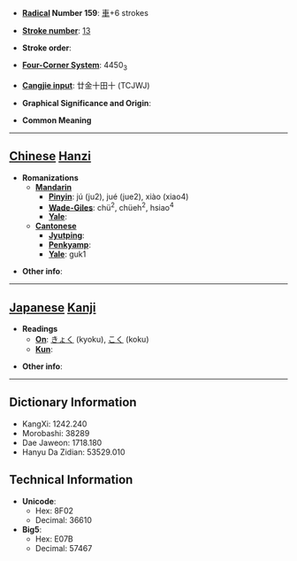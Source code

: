 * '''[[Wiktionary:Chinese radical index| Radical]] Number 159''': [[Wiktionary:Chinese radical index 車|車]]+6 strokes

* '''[[Wiktionary:Chinese total strokes index|Stroke number]]''': [[Wiktionary:Chinese total strokes index 13|13]]

* '''Stroke order''': 

* '''[[Wiktionary:Chinese four corner index|Four-Corner System]]''': 4450<sub>3</sub>

* '''[[Wiktionary:Chinese Cangjie index|Cangjie input]]''': 廿金十田十 (TCJWJ)

* '''Graphical Significance and Origin''': 

* '''Common Meaning'''

----

== [[Chinese]] [[Hanzi]] ==

* '''Romanizations'''
** '''[[Mandarin]]'''
*** '''[[Pinyin]]''': jú (ju2), jué (jue2), xiào (xiao4)
*** '''[[Wade-Giles]]''': chü<sup>2</sup>, chüeh<sup>2</sup>, hsiao<sup>4</sup>
*** '''[[Yale]]''': 
** '''[[Cantonese]]'''
*** '''[[Jyutping]]''':
*** '''[[Penkyamp]]''': 
*** '''[[Yale]]''': guk1

* '''Other info''': 

----

== [[Japanese]] [[Kanji]] ==

* '''Readings'''
** '''[[On]]''': [[きょく]] (kyoku), [[こく]] (koku)
** '''[[Kun]]''': 

* '''Other info''':  

----

== Dictionary Information ==

* KangXi: 1242.240
* Morobashi: 38289
* Dae Jaweon: 1718.180
* Hanyu Da Zidian: 53529.010

== Technical Information ==

* '''Unicode''':
** Hex: 8F02
** Decimal: 36610
* '''Big5''':
** Hex: E07B
** Decimal: 57467